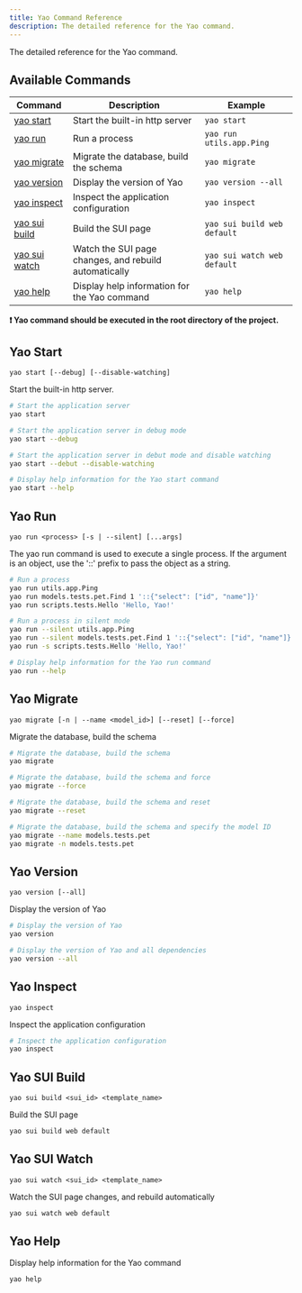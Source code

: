 ```yaml
---
title: Yao Command Reference
description: The detailed reference for the Yao command.
---
```


The detailed reference for the Yao command.

## Available Commands

| Command                         | Description                                           | Example                     |
| ------------------------------- | ----------------------------------------------------- | --------------------------- |
| [yao start](#yao-start)         | Start the built-in http server                        | `yao start`                 |
| [yao run](#yao-run)             | Run a process                                         | `yao run utils.app.Ping`    |
| [yao migrate](#yao-migrate)     | Migrate the database, build the schema                | `yao migrate`               |
| [yao version](#yao-version)     | Display the version of Yao                            | `yao version --all`         |
| [yao inspect](#yao-inspect)     | Inspect the application configuration                 | `yao inspect`               |
| [yao sui build](#yao-sui-build) | Build the SUI page                                    | `yao sui build web default` |
| [yao sui watch](#yao-sui-watch) | Watch the SUI page changes, and rebuild automatically | `yao sui watch web default` |
| [yao help](#yao-help)           | Display help information for the Yao command          | `yao help`                  |

**❗ Yao command should be executed in the root directory of the project.**

## Yao Start

`yao start [--debug] [--disable-watching]`

Start the built-in http server.

```bash
# Start the application server
yao start

# Start the application server in debug mode
yao start --debug

# Start the application server in debut mode and disable watching
yao start --debut --disable-watching

# Display help information for the Yao start command
yao start --help
```

## Yao Run

`yao run <process> [-s | --silent] [...args]`

The yao run command is used to execute a single process. If the argument is an object, use the '::' prefix to pass the object as a string.

```bash
# Run a process
yao run utils.app.Ping
yao run models.tests.pet.Find 1 '::{"select": ["id", "name"]}'
yao run scripts.tests.Hello 'Hello, Yao!'

# Run a process in silent mode
yao run --silent utils.app.Ping
yao run --silent models.tests.pet.Find 1 '::{"select": ["id", "name"]}'
yao run -s scripts.tests.Hello 'Hello, Yao!'

# Display help information for the Yao run command
yao run --help
```

## Yao Migrate

`yao migrate [-n | --name <model_id>] [--reset] [--force]`

Migrate the database, build the schema

```bash
# Migrate the database, build the schema
yao migrate

# Migrate the database, build the schema and force
yao migrate --force

# Migrate the database, build the schema and reset
yao migrate --reset

# Migrate the database, build the schema and specify the model ID
yao migrate --name models.tests.pet
yao migrate -n models.tests.pet
```

## Yao Version

`yao version [--all]`

Display the version of Yao

```bash
# Display the version of Yao
yao version

# Display the version of Yao and all dependencies
yao version --all
```

## Yao Inspect

`yao inspect`

Inspect the application configuration

```bash
# Inspect the application configuration
yao inspect
```

## Yao SUI Build

`yao sui build <sui_id> <template_name>`

Build the SUI page

```bash
yao sui build web default
```

## Yao SUI Watch

`yao sui watch <sui_id> <template_name>`

Watch the SUI page changes, and rebuild automatically

```bash
yao sui watch web default
```

## Yao Help

Display help information for the Yao command

```bash
yao help
```
